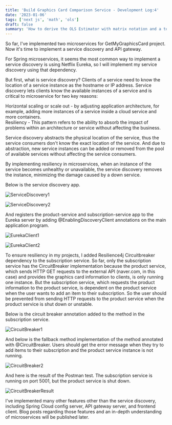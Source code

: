 ```yaml
---
title: 'Build Graphics Card Comparison Service - Development Log:4'
date: '2023-01-06'
tags: ['next js', 'math', 'ols']
draft: false
summary: 'How to derive the OLS Estimator with matrix notation and a tour of math typesetting using markdown with the help of KaTeX.'
---
```


So far, I've implemented two microservices for GetMyGraphicsCard project. Now it's time to implement a service discovery and API gateway.

For Spring microservices, it seems the most common way to implement a service discovery is using Netflix Eureka, so I will implement my service discovery using that dependency.

But first, what is service discovery? Clients of a service need to know the location of a service instance as the hostname or IP address. Service discovery lets clients know the available instances of a service and is critical to microservice for two key reasons:

Horizontal scaling or scale out - by adjusting application architecture, for example, adding more instances of a service inside a cloud service and more containers.  
Resiliency - This pattern refers to the ability to absorb the impact of problems within an architecture or service without affecting the business.

Service discovery abstracts the physical location of the service, thus the service consumers don't know the exact location of the service. And due to abstraction, new service instances can be added or removed from the pool of available services without affecting the service consumers.

By implementing resiliency in microservices, when an instance of the service becomes unhealthy or unavailable, the service discovery removes the instance, minimizing the damage caused by a down service.

Below is the service discovery app.

![ServiceDiscovery1](../static/images/markdown/EurekaServer.png)

![ServiceDiscovery2](../static/images/markdown/EurekaServer2.png)

And registers the product-service and subscription-service app to the Eureka server by adding @EnablingDiscoveryClient annotations on the main application program.

![EurekaClient1](../static/images/markdown/EurekaClient1.png)

![EurekaClient2](../static/images/markdown/EurekaClient2.png)

To ensure resiliency in my projects, I added Resilience4j Circuitbreaker dependency to the subscription service. So far, only the subscription service has the CircuitBreaker implementation because the product service, which sends HTTP GET requests to the external API (naver.com, in this case) and provides the graphics card information to clients, is only running one instance. But the subscription service, which requests the product information to the product service, is dependent on the product service when the user wants to add an item to their subscription. So the user should be prevented from sending HTTP requests to the product service when the product service is shut down or unstable.

Below is the circuit breaker annotation added to the method in the subscription service.

![CircuitBreaker1](../static/images/markdown/CircuitBreaker1.png)

And below is the fallback method implementation of the method annotated with @CircuitBreaker. Users should get the error message when they try to add items to their subscription and the product service instance is not running.

![CircuitBreaker2](../static/images/markdown/CircuitBreaker2.png)

And here is the result of the Postman test. The subscription service is running on port 5001, but the product service is shut down.

![CircuitBreakerResult](../static/images/markdown/CircuitBreakerResult.png)

I've implemented many other features other than the service discovery, including Spring Cloud config server, API gateway server, and frontend client. Blog posts regarding those features and an in-depth understanding of microservices will be published later.
